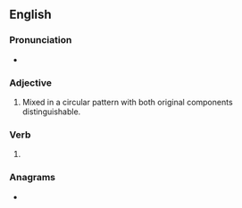 ==English==

===Pronunciation===
* {{rhymes|ɜː(ɹ)ld|lang=en}}

===Adjective===
{{en-adj|-}}

# Mixed in a circular pattern with both original components distinguishable.

===Verb===
{{head|en|verb form}}

# {{en-past of|swirl}}

===Anagrams===
* {{l|en|rewilds}}
